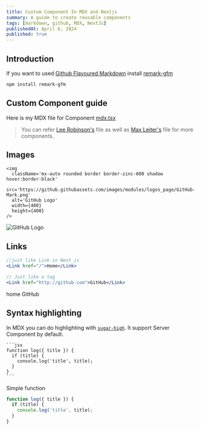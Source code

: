 ```yaml
---
title: Custom Component In MDX and Nextjs
summary: A guide to create reusable components
tags: [markdown, github, MDX, NextJs]
publishedAt: April 6, 2024
published: true
---
```


## Introduction

If you want to used [Github Flavoured Markdown](https://guides.github.com/features/mastering-markdown/) install [remark-gfm](https://github.com/remarkjs/remark-gfm)

```bash
npm install remark-gfm
```

## Custom Component guide

Here is my MDX file for Component [mdx.tsx](https://github.com/patelvivekdev/patelvivek.dev/blob/master/components/mdx.tsx)

> You can refer [Lee Robinson's](https://github.com/leerob/leerob.io/blob/main/app/components/mdx.tsx) file as well as [Max Leiter's](https://github.com/MaxLeiter/maxleiter.com/tree/master/app/mdx/components) file for more components.

## Images

```mdx
<img
  className='mx-auto rounded border border-zinc-600 shadow hover:border-black'
  src='https://github.githubassets.com/images/modules/logos_page/GitHub-Mark.png'
  alt='GitHub Logo'
  width={400}
  height={400}
/>
```

<img
  className='mx-auto rounded border border-zinc-600 shadow hover:border-black'
  src='https://github.githubassets.com/images/modules/logos_page/GitHub-Mark.png'
  alt='GitHub Logo'
  width={400}
  height={400}
/>

## Links

```jsx
//just like Link in Next js
<Link href="/">Home</Link>

// Just like a tag
<Link href="http://github.com">GitHub</Link>

```

<div className='my-5 flex justify-center gap-5 space-x-4'>
  <Link href='/'>home</Link>
  <Link href='http://github.com'>GitHub</Link>
</div>

## Syntax highlighting

In MDX you can do highlighting with [`sugar-high`](https://sugar-high.vercel.app/). It support Server Component by default.

````mdx
```jsx
function log({ title }) {
  if (title) {
    console.log('title', title);
  }
}
```
````

Simple function

```jsx
function log({ title }) {
  if (title) {
    console.log('title', title);
  }
}
```
